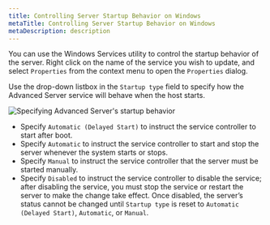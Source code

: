 ```yaml
---
title: Controlling Server Startup Behavior on Windows
metaTitle: Controlling Server Startup Behavior on Windows
metaDescription: description
---
```


You can use the Windows Services utility to control the startup behavior
of the server. Right click on the name of the service you wish to
update, and select `Properties` from the context menu to open the
`Properties` dialog.

Use the drop-down listbox in the `Startup type` field to specify how the
Advanced Server service will behave when the host starts.

![*Specifying Advanced Server's startup
behavior*](images/advanced_server_startup.png)

  - Specify `Automatic (Delayed Start)` to instruct the service
    controller to start after boot.
  - Specify `Automatic` to instruct the service controller to start and
    stop the server whenever the system starts or stops.
  - Specify `Manual` to instruct the service controller that the server
    must be started manually.
  - Specify `Disabled` to instruct the service controller to disable the
    service; after disabling the service, you must stop the service or
    restart the server to make the change take effect. Once disabled,
    the server’s status cannot be changed until `Startup type` is reset
    to `Automatic (Delayed Start)`, `Automatic`, or `Manual`.
